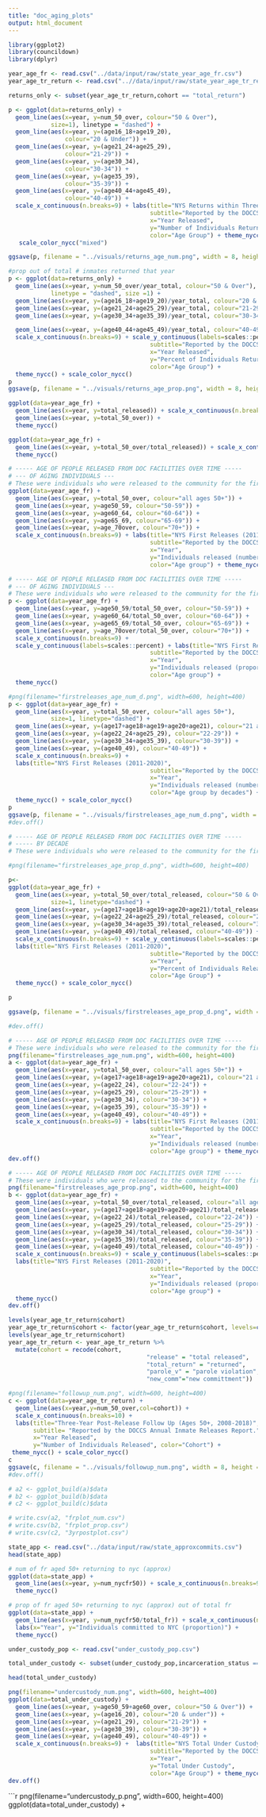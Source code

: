 ```yaml
---
title: "doc_aging_plots"
output: html_document
---
```


```r
library(ggplot2)
library(councildown)
library(dplyr)
```

```r

year_age_fr <- read.csv("../data/input/raw/state_year_age_fr.csv")
year_age_tr_return <- read.csv("..//data/input/raw/state_year_age_tr_returns.csv")
```

```r
returns_only <- subset(year_age_tr_return,cohort == "total_return")
```

```r

p <- ggplot(data=returns_only) + 
  geom_line(aes(x=year, y=num_50_over, colour="50 & Over"),
            size=1), linetype = "dashed") +
  geom_line(aes(x=year, y=(age16_18+age19_20), 
                colour="20 & Under")) +
  geom_line(aes(x=year, y=(age21_24+age25_29), 
                colour="21-29")) +
  geom_line(aes(x=year, y=(age30_34), 
                colour="30-34")) +
  geom_line(aes(x=year, y=(age35_39), 
                colour="35-39")) +
  geom_line(aes(x=year, y=(age40_44+age45_49), 
                colour="40-49")) +
  scale_x_continuous(n.breaks=9) + labs(title="NYS Returns within Three years Post (2011-2021)", 
                                        subtitle="Reported by the DOCCS Annual Inmate Releases report.",
                                        x="Year Released",
                                        y="Number of Individuals Returned",
                                        color="Age Group") + theme_nycc() +
   scale_color_nycc("mixed")

ggsave(p, filename = "../visuals/returns_age_num.png", width = 8, height = 5)
```

```r
#prop out of total # inmates returned that year
p <- ggplot(data=returns_only) + 
  geom_line(aes(x=year, y=num_50_over/year_total, colour="50 & Over"),
            linetype = "dashed", size =1) +
  geom_line(aes(x=year, y=(age16_18+age19_20)/year_total, colour="20 & under")) +
  geom_line(aes(x=year, y=(age21_24+age25_29)/year_total, colour="21-29")) +
  geom_line(aes(x=year, y=(age30_34+age35_39)/year_total, colour="30-34")) +

  geom_line(aes(x=year, y=(age40_44+age45_49)/year_total, colour="40-49")) +
  scale_x_continuous(n.breaks=9) + scale_y_continuous(labels=scales::percent) +labs(title="NYS Returns within Three Years Post-Release (2011-2021)", 
                                        subtitle="Reported by the DOCCS Annual Inmate Releases report.",
                                        x="Year Released",
                                        y="Percent of Individuals Returned",
                                        color="Age Group") + 
  theme_nycc() + scale_color_nycc()
p
ggsave(p, filename = "../visuals/returns_age_prop.png", width = 8, height = 5)
```

```r
ggplot(data=year_age_fr) +
  geom_line(aes(x=year, y=total_released)) + scale_x_continuous(n.breaks=9) +
  geom_line(aes(x=year, y=total_50_over)) +
  theme_nycc()
```

```r
ggplot(data=year_age_fr) +
  geom_line(aes(x=year, y=total_50_over/total_released)) + scale_x_continuous(n.breaks=9) +
  theme_nycc()
```

```r
# ----- AGE OF PEOPLE RELEASED FROM DOC FACILITIES OVER TIME -----
# --- OF AGING INDIVIDUALS ---
# These were individuals who were released to the community for the first time on their current sentence due to release by the Board of Parole, release due to reaching their approved conditional release date (including maximum expiration with post-release supervision), or release based on reaching maximum expiration of sentence.
ggplot(data=year_age_fr) + 
  geom_line(aes(x=year, y=total_50_over, colour="all ages 50+")) +
  geom_line(aes(x=year, y=age50_59, colour="50-59")) +
  geom_line(aes(x=year, y=age60_64, colour="60-64")) +
  geom_line(aes(x=year, y=age65_69, colour="65-69")) +
  geom_line(aes(x=year, y=age_70over, colour="70+")) + 
  scale_x_continuous(n.breaks=9) + labs(title="NYS First Releases (2011-2020)", 
                                        subtitle="Reported by the DOCCS annual releases and discharges from incarceration report.",
                                        x="Year",
                                        y="Individuals released (number)",
                                        color="Age group") + theme_nycc()
```

```r
# ----- AGE OF PEOPLE RELEASED FROM DOC FACILITIES OVER TIME -----
# --- OF AGING INDIVIDUALS ---
# These were individuals who were released to the community for the first time on their current sentence due to release by the Board of Parole, release due to reaching their approved conditional release date (including maximum expiration with post-release supervision), or release based on reaching maximum expiration of sentence.
p <- ggplot(data=year_age_fr) + 
  geom_line(aes(x=year, y=age50_59/total_50_over, colour="50-59")) +
  geom_line(aes(x=year, y=age60_64/total_50_over, colour="60-64")) +
  geom_line(aes(x=year, y=age65_69/total_50_over, colour="65-69")) +
  geom_line(aes(x=year, y=age_70over/total_50_over, colour="70+")) +
  scale_x_continuous(n.breaks=9) + 
  scale_y_continuous(labels=scales::percent) + labs(title="NYS First Releases Ages 50+ Breakdown (2011-2020)", 
                                        subtitle="Reported by the DOCCS annual releases and discharges from incarceration report.",
                                        x="Year",
                                        y="Individuals released (proportion)",
                                        color="Age group") + 
  theme_nycc()
```

```r
#png(filename="firstreleases_age_num_d.png", width=600, height=400)
p <- ggplot(data=year_age_fr) +
  geom_line(aes(x=year, y=total_50_over, colour="all ages 50+"),
            size=1, linetype="dashed") +
  geom_line(aes(x=year, y=(age17+age18+age19+age20+age21), colour="21 and under")) +
  geom_line(aes(x=year, y=(age22_24+age25_29), colour="22-29")) +
  geom_line(aes(x=year, y=(age30_34+age35_39), colour="30-39")) +
  geom_line(aes(x=year, y=(age40_49), colour="40-49")) +
  scale_x_continuous(n.breaks=9) + 
  labs(title="NYS First Releases (2011-2020)", 
                                        subtitle="Reported by the DOCCS annual releases and discharges from incarceration report.",
                                        x="Year",
                                        y="Individuals released (number)",
                                        color="Age group by decades") + 
  theme_nycc() + scale_color_nycc()
p
ggsave(p, filename = "../visuals/firstreleases_age_num_d.png", width = 8, height = 5)
#dev.off()
```

```r
# ----- AGE OF PEOPLE RELEASED FROM DOC FACILITIES OVER TIME -----
# ----- BY DECADE
# These were individuals who were released to the community for the first time on their current sentence due to release by the Board of Parole, release due to reaching their approved conditional release date (including maximum expiration with post-release supervision), or release based on reaching maximum expiration of sentence.

#png(filename="firstreleases_age_prop_d.png", width=600, height=400)

p<- 
ggplot(data=year_age_fr) +
  geom_line(aes(x=year, y=total_50_over/total_released, colour="50 & Over"),
            size=1, linetype="dashed") +
  geom_line(aes(x=year, y=(age17+age18+age19+age20+age21)/total_released, colour="21 & under")) +
  geom_line(aes(x=year, y=(age22_24+age25_29)/total_released, colour="22-29")) +
  geom_line(aes(x=year, y=(age30_34+age35_39)/total_released, colour="30-39")) +
  geom_line(aes(x=year, y=(age40_49)/total_released, colour="40-49")) +
  scale_x_continuous(n.breaks=9) + scale_y_continuous(labels=scales::percent) +
  labs(title="NYS First Releases (2011-2020)", 
                                        subtitle="Reported by the DOCCS Annual Releases and Discharges From Incarceration Report.",
                                        x="Year",
                                        y="Percent of Individuals Released ",
                                        color="Age Group") + 
  theme_nycc() + scale_color_nycc()

p

ggsave(p, filename = "../visuals/firstreleases_age_prop_d.png", width = 8, height = 5)

#dev.off()
```

```r
# ----- AGE OF PEOPLE RELEASED FROM DOC FACILITIES OVER TIME -----
# These were individuals who were released to the community for the first time on their current sentence due to release by the Board of Parole, release due to reaching their approved conditional release date (including maximum expiration with post-release supervision), or release based on reaching maximum expiration of sentence.
png(filename="firstreleases_age_num.png", width=600, height=400)
a <- ggplot(data=year_age_fr) +
  geom_line(aes(x=year, y=total_50_over, colour="all ages 50+")) +
  geom_line(aes(x=year, y=(age17+age18+age19+age20+age21), colour="21 and under")) +
  geom_line(aes(x=year, y=(age22_24), colour="22-24")) +
  geom_line(aes(x=year, y=(age25_29), colour="25-29")) +
  geom_line(aes(x=year, y=(age30_34), colour="30-34")) +
  geom_line(aes(x=year, y=(age35_39), colour="35-39")) +
  geom_line(aes(x=year, y=(age40_49), colour="40-49")) +
  scale_x_continuous(n.breaks=9) + labs(title="NYS First Releases (2011-2020)", 
                                        subtitle="Reported by the DOCCS annual releases and discharges from incarceration report.",
                                        x="Year",
                                        y="Individuals released (number)",
                                        color="Age group") + theme_nycc()
dev.off()
```

```r
# ----- AGE OF PEOPLE RELEASED FROM DOC FACILITIES OVER TIME -----
# These were individuals who were released to the community for the first time on their current sentence due to release by the Board of Parole, release due to reaching their approved conditional release date (including maximum expiration with post-release supervision), or release based on reaching maximum expiration of sentence.
png(filename="firstreleases_age_prop.png", width=600, height=400)
b <- ggplot(data=year_age_fr) +
  geom_line(aes(x=year, y=total_50_over/total_released, colour="all ages 50+")) +
  geom_line(aes(x=year, y=(age17+age18+age19+age20+age21)/total_released, colour="21 and under")) +
  geom_line(aes(x=year, y=(age22_24)/total_released, colour="22-24")) +
  geom_line(aes(x=year, y=(age25_29)/total_released, colour="25-29")) +
  geom_line(aes(x=year, y=(age30_34)/total_released, colour="30-34")) +
  geom_line(aes(x=year, y=(age35_39)/total_released, colour="35-39")) +
  geom_line(aes(x=year, y=(age40_49)/total_released, colour="40-49")) +
  scale_x_continuous(n.breaks=9) + scale_y_continuous(labels=scales::percent) +
  labs(title="NYS First Releases (2011-2020)", 
                                        subtitle="Reported by the DOCCS annual releases and discharges from incarceration report.",
                                        x="Year",
                                        y="Individuals released (proportion)",
                                        color="Age group") +
  theme_nycc()
dev.off()
```

```r
levels(year_age_tr_return$cohort)
year_age_tr_return$cohort <- factor(year_age_tr_return$cohort, levels=c("release","total_return","parole_v","new_comm"))
levels(year_age_tr_return$cohort)
year_age_tr_return <- year_age_tr_return %>%
  mutate(cohort = recode(cohort,
                                       "release" = "total released",
                                       "total_return" = "returned",
                                       "parole_v" = "parole violation",
                                       "new_comm"="new committment"))
```

```r
#png(filename="followup_num.png", width=600, height=400)
c <- ggplot(data=year_age_tr_return) +
  geom_line(aes(x=year,y=num_50_over,col=cohort)) +
  scale_x_continuous(n.breaks=10) + 
  labs(title="Three-Year Post-Release Follow Up (Ages 50+, 2008-2018)",
       subtitle= "Reported by the DOCCS Annual Inmate Releases Report.",
       x="Year Released",
       y="Number of Individuals Released", color="Cohort") +
 theme_nycc() + scale_color_nycc()
c
ggsave(c, filename = "../visuals/followup_num.png", width = 8, height = 5)
#dev.off()
```

```r
# a2 <- ggplot_build(a)$data
# b2 <- ggplot_build(b)$data
# c2 <- ggplot_build(c)$data
```

```r
# write.csv(a2, "frplot_num.csv")
# write.csv(b2, "frplot_prop.csv")
# write.csv(c2, "3yrpostplot.csv")
```

```r
state_app <- read.csv("../data/input/raw/state_approxcommits.csv")
head(state_app)
```

```r
# num of fr aged 50+ returning to nyc (approx)
ggplot(data=state_app) +
  geom_line(aes(x=year, y=num_nycfr50)) + scale_x_continuous(n.breaks=9) +
  theme_nycc()

# prop of fr aged 50+ returning to nyc (approx) out of total fr
ggplot(data=state_app) +
  geom_line(aes(x=year, y=num_nycfr50/total_fr)) + scale_x_continuous(n.breaks=9) + scale_y_continuous(labels=scales::percent) + 
  labs(x="Year", y="Individuals committed to NYC (proportion)") +
  theme_nycc()

```
```r
under_custody_pop <- read.csv("under_custody_pop.csv")
```

```r
total_under_custody <- subset(under_custody_pop,incarceration_status == "total under custody")
```

```r
head(total_under_custody)
```


```r
png(filename="undercustody_num.png", width=600, height=400)
ggplot(data=total_under_custody) + 
  geom_line(aes(x=year, y=age50_59+age60_over, colour="50 & Over")) +
  geom_line(aes(x=year, y=(age16_20), colour="20 & under")) +
  geom_line(aes(x=year, y=(age21_29), colour="21-29")) +
  geom_line(aes(x=year, y=(age30_39), colour="30-39")) +
  geom_line(aes(x=year, y=(age40_49), colour="40-49")) +
  scale_x_continuous(n.breaks=9) +  labs(title="NYS Total Under Custody (2011-2021)", 
                                        subtitle="Reported by the DOCCS Annual Under Custody Report",
                                        x="Year",
                                        y="Total Under Custody",
                                        color="Age Group") + theme_nycc()
dev.off()
```

```r
png(filename="undercustody_p.png", width=600, height=400)
ggplot(data=total_under_custody) + 
